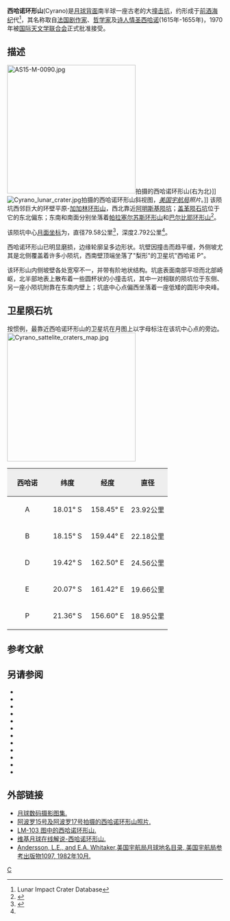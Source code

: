 {{lunar crater data |
 image=Cyrano crater 2075 h2.jpg|240px|
 caption=[[月球轨道器2号|月球轨道器2号]]拍摄的图像|
 latitude=20.37|
 N_or_S=S|
 longitude=157.37|
 E_or_W=E|
 diameter=79.58公里|
 depth=2.792公里|
 colong=204|
 eponym=[[西哈诺·德·贝杰拉克|西哈诺·德·贝杰拉克]]}}

'''西哈诺环形山'''(Cyrano)是[[月球背面|月球背面]]南半球一座古老的大[[撞击坑|撞击坑]]，约形成于[[前酒海纪|前酒海纪]]代<ref name=LICD>Lunar Impact Crater Database</ref>，其名称取自[[法国|法国]][[剧作家|剧作家]]、[[哲学家|哲学家]]及[[诗人|诗人]][[西哈诺·德·贝杰拉克|情圣西哈诺]](1615年-1655年)，1970年被[[国际天文学联合会|国际天文学联合会]]正式批准接受。

==描述==
[[Image:AS15-M-0090.jpg|300px]]拍摄的西哈诺环形山(右为北)]]
[[Image:Cyrano_lunar_crater.jpg|thumb]]拍摄的西哈诺环形山斜视图，''[[美国宇航局|美国宇航局]]照片''。]]
该陨坑西邻巨大的环壁平原-[[加加林环形山|加加林环形山]]，西北靠近[[阿明斯基陨坑|阿明斯基陨坑]]；[[盖革陨石坑|盖革陨石坑]]位于它的东北偏东；东南和南面分别坐落着[[帕拉塞尔苏斯环形山|帕拉塞尔苏斯环形山]]和[[巴尔比耶环形山|巴尔比耶环形山]]<ref>{{Cite web |url=http://planetarynames.wr.usgs.gov/images/Lunar/lac_103_wac.pdf |title=Crater Cyrano on LAC-103 map |access-date=2016-07-11 |archive-date=2016-03-05 |archive-url=https://web.archive.org/web/20160305142200/http://planetarynames.wr.usgs.gov/images/Lunar/lac_103_wac.pdf |dead-url=no }}</ref>。

该陨坑中心[[月面坐标|月面坐标]]为{{Coord|20.37|S|157.37|E|globe:Moon|nogoogle=1|noosm=1}}，直径79.58公里<ref name="IAU">{{Cite web |url=http://planetarynames.wr.usgs.gov/Feature/1371 |title=Directory of the International Astronomical Union |access-date=2016-07-11 |archive-date=2020-01-11 |archive-url=https://web.archive.org/web/20200111104535/https://planetarynames.wr.usgs.gov/Feature/1371 |dead-url=no }}</ref>，深度2.792公里<ref name="LICD"/>。

西哈诺环形山已明显磨损，边缘轮廓呈多边形状。坑壁因撞击而趋平缓，外侧坡尤其是北侧覆盖着许多小陨坑，西南壁顶端坐落了"梨形"的卫星坑"西哈诺 P"。

该环形山内侧坡壁各处宽窄不一，并带有阶地状结构。坑底表面南部平坦而北部崎岖，北半部地表上散布着一些圆杯状的小撞击坑，其中一对相联的陨坑位于东侧、另一座小陨坑附靠在东南内壁上；坑底中心点偏西坐落着一座低矮的圆形中央峰。

==卫星陨石坑==
按惯例，最靠近西哈诺环形山的卫星坑在月图上以字母标注在该坑中心点的旁边。
[[Image:Cyrano_sattelite_craters_map.jpg|300px]]

{| class="wikitable"
!width="25%" style="background:#eeeeee;" |西哈诺 
!width="25%" style="background:#eeeeee;" |纬度
!width="25%" style="background:#eeeeee;" |经度
!width="25%" style="background:#eeeeee;" |直径
|-
|align="center"|A
|align="center"|18.01° S
|align="center"|158.45° E
|align="center"|23.92公里
|-
|align="center"|B
|align="center"|18.15° S
|align="center"|159.44° E
|align="center"|22.18公里
|-
|align="center"|D
|align="center"|19.42° S
|align="center"|162.50° E
|align="center"|24.56公里
|-
|align="center"|E
|align="center"|20.07° S
|align="center"|161.42° E
|align="center"|19.66公里
|-
|align="center"|P
|align="center"|21.36° S
|align="center"|156.60° E
|align="center"|18.95公里
|}{{clear}}
== 参考文献 ==
{{Reflist}}
==另请参阅==
{{refbegin}}
* {{cite book
  | last1 = Andersson
  | first1 = L. E.
  | last2 = Whitaker
  | first2 = E. A.
  | authorlink2 = Ewen Whitaker
  | date = 1982
  | title = [[NASA|NASA]] Catalogue of Lunar Nomenclature
  | publisher = NASA RP-1097
  | ref = harv
  }}
* {{cite web
  | last = Blue
  | first = Jennifer
  | date = July 25, 2007
  | title = Gazetteer of Planetary Nomenclature
  | publisher = [[United_States_Geological_Survey|USGS]]
  | url = http://planetarynames.wr.usgs.gov/
  | accessdate = 2007-08-05
  | ref = harv
  | archive-date = 2015-05-26
  | archive-url = https://web.archive.org/web/20150526164842/http://planetarynames.wr.usgs.gov/
  | dead-url = no
  }}
* {{cite book
  | last1 = Bussey
  | first1 = B.
  | authorlink1 = Ben Bussey
  | last2 = Spudis
  | first2 = P.
  | authorlink2 = Paul Spudis
  | date = 2004
  | title = The Clementine Atlas of the Moon
  | publisher = Cambridge University Press
  | location = New York
  | isbn = 978-0-521-81528-4
  | ref = harv
  }}
* {{cite book
  | last1 = Cocks
  | first1 = Elijah E.
  | last2 = Cocks
  | first2 = Josiah C.
  | date = 1995
  | title = Who's Who on the Moon: A Biographical Dictionary of Lunar Nomenclature
  | url = https://archive.org/details/isbn_9780936389271
  | publisher = Tudor Publishers
  | isbn = 978-0-936389-27-1
  | ref = harv
  }}
* {{cite web
  | last = McDowell
  | first = Jonathan
  | date = July 15, 2007
  | url = http://host.planet4589.org/astro/lunar/
  | title = Lunar Nomenclature
  | publisher = Jonathan's Space Report
  | accessdate = 2007-10-24
  | ref = harv
  | archive-date = 2015-01-12
  | archive-url = https://web.archive.org/web/20150112233439/http://host.planet4589.org/astro/lunar/
  | dead-url = no
  }}
* {{cite journal| last1 = Menzel| first1 = D. H.| last2 = Minnaert| first2 = M.| last3 = Levin| first3 = B.| last4 = Dollfus| first4 = A.| last5 = Bell| first5 = B.| title = Report on Lunar Nomenclature by the Working Group of Commission 17 of the IAU| doi = 10.1007/BF00171763| journal = Space Science Reviews| volume = 12| issue = 2| pages = 136–186| year = 1971| pmid = | pmc =| bibcode = 1971SSRv...12..136M| ref = harv}}
* {{cite book
  | first = Patrick
  | last = Moore
  | authorlink = Patrick Moore
  | date = 2001
  | title = On the Moon
  | url = https://archive.org/details/patrickmooreonmo00patr
  | publisher = Sterling Publishing Co
  | isbn = 978-0-304-35469-6
  | ref = harv
  }}
* {{cite book
  | first = Fred W.
  | last = Price
  | date = 1988
  | title = The Moon Observer's Handbook
  | publisher = Cambridge University Press
  | isbn = 978-0-521-33500-3
  | ref = harv
  }}
* {{cite book
  | last = Rükl
  | first = Antonín
  | authorlink = Antonín Rükl
  | date = 1990
  | title = Atlas of the Moon
  | publisher = Kalmbach Books
  | isbn = 978-0-913135-17-4
  | ref = harv
  }}
* {{cite book
  | last = Webb
  | first = Rev. T. W.
  | authorlink = Thomas William Webb
  | date = 1962
  | title = Celestial Objects for Common Telescopes
  | url = https://archive.org/details/celestialobjects00webb
  | edition = 6th revised
  | publisher = Dover
  | isbn = 978-0-486-20917-3
  | ref = harv
  }}
* {{cite book
  | first = Ewen A.
  | last = Whitaker
  | authorlink = Ewen Whitaker
  | date = 1999
  | title = Mapping and Naming the Moon
  | publisher = Cambridge University Press
  | isbn = 978-0-521-62248-6
  | ref = harv
  }}
* {{cite book
  | first = Peter T.
  | last = Wlasuk
  | date = 2000
  | title = Observing the Moon
  | publisher = Springer
  | isbn = 978-1-85233-193-1
  | ref = harv
 }}
{{refend}}

==外部链接==
*[http://www.lpi.usra.edu/resources/lunar_orbiter/bin/srch_nam.shtml?Cyrano%7C0 月球数码摄影图集.] {{Wayback|url=http://www.lpi.usra.edu/resources/lunar_orbiter/bin/srch_nam.shtml?Cyrano%7C0 |date=20201127014855 }}
*[http://www.lpi.usra.edu/resources/apollo/search/feature/?feature=Cyrano 阿波罗15号及阿波罗17号拍摄的西哈诺环形山照片.] {{Wayback|url=http://www.lpi.usra.edu/resources/apollo/search/feature/?feature=Cyrano |date=20201127012714 }}
*[http://www.lpi.usra.edu/resources/mapcatalog/LM/lm103/ LM-103 图中的西哈诺环形山.]{{Wayback|url=http://www.lpi.usra.edu/resources/mapcatalog/LM/lm103/ |date=20160303191504 }}
*[http://the-moon.wikispaces.com/Sikorsky 维基月球在线解说-西哈诺环形山.] {{Wayback|url=http://the-moon.wikispaces.com/Sikorsky |date=20180531121836 }}
*[http://planet4589.org/astro/lunar/RP-1097.pdf Andersson, L.E., and E.A. Whitaker,美国宇航局月球地名目录, 美国宇航局参考出版物1097, 1982年10月.]{{Wayback|url=http://planet4589.org/astro/lunar/RP-1097.pdf |date=20141006125838 }}

[[Category:月球环形山|C]]
{{月球環形山 (C-F)}}